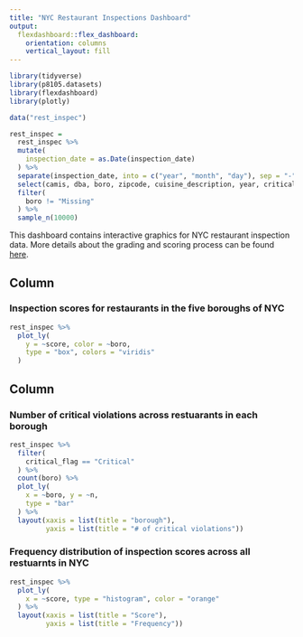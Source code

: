 ```yaml
---
title: "NYC Restaurant Inspections Dashboard"
output: 
  flexdashboard::flex_dashboard:
    orientation: columns
    vertical_layout: fill
---
```


```r
library(tidyverse)
library(p8105.datasets)
library(flexdashboard)
library(plotly)
```

```r
data("rest_inspec")

rest_inspec = 
  rest_inspec %>% 
  mutate(
    inspection_date = as.Date(inspection_date)
  ) %>% 
  separate(inspection_date, into = c("year", "month", "day"), sep = "-") %>%
  select(camis, dba, boro, zipcode, cuisine_description, year, critical_flag, score, grade) %>% 
  filter(
    boro != "Missing"
  ) %>% 
  sample_n(10000) 
```

This dashboard contains interactive graphics for NYC restaurant inspection data. More details about the grading and scoring process can be found [here](https://www1.nyc.gov/assets/doh/downloads/pdf/rii/how-we-score-grade.pdf).

Column {data-width=650}
-----------------------------------------------------------------------

### Inspection scores for restaurants in the five boroughs of NYC

```r
rest_inspec %>% 
  plot_ly(
    y = ~score, color = ~boro,
    type = "box", colors = "viridis"
  )
```

Column {data-width=350}
-----------------------------------------------------------------------

### Number of critical violations across restuarants in each borough

```r
rest_inspec %>% 
  filter(
    critical_flag == "Critical"
  ) %>% 
  count(boro) %>% 
  plot_ly(
    x = ~boro, y = ~n,
    type = "bar"
  ) %>% 
  layout(xaxis = list(title = "borough"), 
         yaxis = list(title = "# of critical violations"))
```

### Frequency distribution of inspection scores across all restuarnts in NYC

```r
rest_inspec %>% 
  plot_ly(
    x = ~score, type = "histogram", color = "orange"
  ) %>%
  layout(xaxis = list(title = "Score"), 
         yaxis = list(title = "Frequency"))
```

